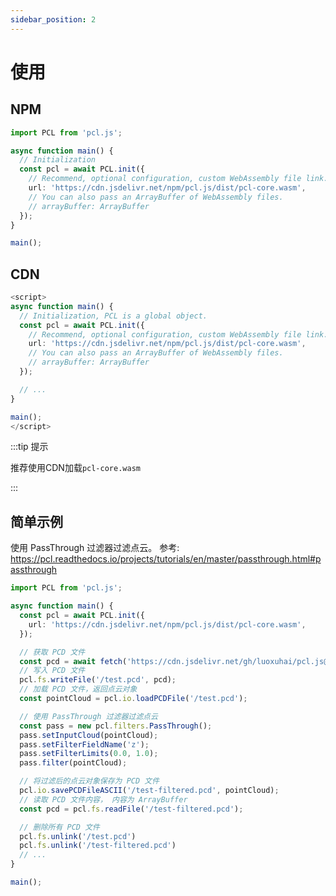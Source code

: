 ```yaml
---
sidebar_position: 2
---
```


# 使用

## NPM

```typescript showLineNumbers
import PCL from 'pcl.js';

async function main() {
  // Initialization
  const pcl = await PCL.init({
    // Recommend, optional configuration, custom WebAssembly file link.
    url: 'https://cdn.jsdelivr.net/npm/pcl.js/dist/pcl-core.wasm',
    // You can also pass an ArrayBuffer of WebAssembly files.
    // arrayBuffer: ArrayBuffer
  });
}

main();
```

## CDN

```typescript showLineNumbers
<script>
async function main() {
  // Initialization, PCL is a global object.
  const pcl = await PCL.init({
    // Recommend, optional configuration, custom WebAssembly file link.
    url: 'https://cdn.jsdelivr.net/npm/pcl.js/dist/pcl-core.wasm',
    // You can also pass an ArrayBuffer of WebAssembly files.
    // arrayBuffer: ArrayBuffer
  });

  // ...
}

main();
</script>
```

:::tip 提示

推荐使用CDN加载`pcl-core.wasm`

:::

## 简单示例

使用 PassThrough 过滤器过滤点云。
参考: https://pcl.readthedocs.io/projects/tutorials/en/master/passthrough.html#passthrough

```typescript showLineNumbers
import PCL from 'pcl.js';

async function main() {
  const pcl = await PCL.init({
    url: 'https://cdn.jsdelivr.net/npm/pcl.js/dist/pcl-core.wasm',
  });

  // 获取 PCD 文件
  const pcd = await fetch('https://cdn.jsdelivr.net/gh/luoxuhai/pcl.js@master/data/rops_tutorial/points.pcd').then(res => res.arrayBuffer());
  // 写入 PCD 文件
  pcl.fs.writeFile('/test.pcd', pcd);
  // 加载 PCD 文件，返回点云对象
  const pointCloud = pcl.io.loadPCDFile('/test.pcd');

  // 使用 PassThrough 过滤器过滤点云
  const pass = new pcl.filters.PassThrough();
  pass.setInputCloud(pointCloud);
  pass.setFilterFieldName('z');
  pass.setFilterLimits(0.0, 1.0);
  pass.filter(pointCloud);

  // 将过滤后的点云对象保存为 PCD 文件
  pcl.io.savePCDFileASCII('/test-filtered.pcd', pointCloud);
  // 读取 PCD 文件内容， 内容为 ArrayBuffer
  const pcd = pcl.fs.readFile('/test-filtered.pcd');

  // 删除所有 PCD 文件
  pcl.fs.unlink('/test.pcd')
  pcl.fs.unlink('/test-filtered.pcd')
  // ...
}

main();
```